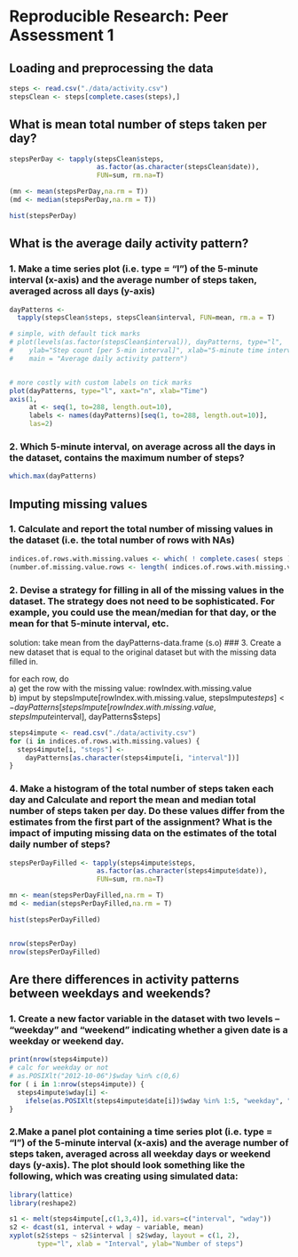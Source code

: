 # Reproducible Research: Peer Assessment 1


## Loading and preprocessing the data

```r
steps <- read.csv("./data/activity.csv")
stepsClean <- steps[complete.cases(steps),]
```


## What is mean total number of steps taken per day?

```r
stepsPerDay <- tapply(stepsClean$steps, 
                      as.factor(as.character(stepsClean$date)), 
                      FUN=sum, rm.na=T)

(mn <- mean(stepsPerDay,na.rm = T))
(md <- median(stepsPerDay,na.rm = T))

hist(stepsPerDay)
```


## What is the average daily activity pattern?  
### 1. Make a time series plot (i.e. type = "l") of the 5-minute interval (x-axis) and the average number of steps taken, averaged across all days (y-axis)
```r
dayPatterns <- 
  tapply(stepsClean$steps, stepsClean$interval, FUN=mean, rm.a = T)

# simple, with default tick marks
# plot(levels(as.factor(stepsClean$interval)), dayPatterns, type="l",
#    ylab="Step count [per 5-min interval]", xlab="5-minute time interval during the day",
#    main = "Average daily activity pattern")


# more costly with custom labels on tick marks
plot(dayPatterns, type="l", xaxt="n", xlab="Time")
axis(1, 
     at <- seq(1, to=288, length.out=10),
     labels <- names(dayPatterns)[seq(1, to=288, length.out=10)],
     las=2)


```

### 2. Which 5-minute interval, on average across all the days in the dataset, contains the maximum number of steps?
```r
which.max(dayPatterns)
```

## Imputing missing values


### 1. Calculate and report the total number of missing values in the dataset (i.e. the total number of rows with NAs)
```r
indices.of.rows.with.missing.values <- which( ! complete.cases( steps ) )
(number.of.missing.value.rows <- length( indices.of.rows.with.missing.values))
```

### 2. Devise a strategy for filling in all of the missing values in the dataset. The strategy does not need to be sophisticated. For example, you could use the mean/median for that day, or the mean for that 5-minute interval, etc.

solution: take mean from the dayPatterns-data.frame (s.o)
### 3. Create a new dataset that is equal to the original dataset but with the missing data filled in.

for each row, do  
 a) get the row with the missing value: rowIndex.with.missing.value  
 b) imput by stepsImpute[rowIndex.with.missing.value, stepsImpute$steps]  
                 <- dayPatterns[stepsImpute[rowIndex.with.missing.value,  
                                            stepsImpute$interval], dayPatterns$steps]  

```r
steps4impute <- read.csv("./data/activity.csv")
for (i in indices.of.rows.with.missing.values) {
  steps4impute[i, "steps"] <-
    dayPatterns[as.character(steps4impute[i, "interval"])]
}
```

### 4. Make a histogram of the total number of steps taken each day and Calculate and report the mean and median total number of steps taken per day. Do these values differ from the estimates from the first part of the assignment? What is the impact of imputing missing data on the estimates of the total daily number of steps?

```r
stepsPerDayFilled <- tapply(steps4impute$steps, 
                      as.factor(as.character(steps4impute$date)), 
                      FUN=sum, rm.na=T)

mn <- mean(stepsPerDayFilled,na.rm = T)
md <- median(stepsPerDayFilled,na.rm = T)

hist(stepsPerDayFilled)


nrow(stepsPerDay)
nrow(stepsPerDayFilled)
```

## Are there differences in activity patterns between weekdays and weekends?
### 1. Create a new factor variable in the dataset with two levels – “weekday” and “weekend” indicating whether a given date is a weekday or weekend day.
```r
print(nrow(steps4impute))
# calc for weekday or not
# as.POSIXlt("2012-10-06")$wday %in% c(0,6)
for ( i in 1:nrow(steps4impute)) {
  steps4impute$wday[i] <- 
    ifelse(as.POSIXlt(steps4impute$date[i])$wday %in% 1:5, "weekday", "weekend")
}
```

### 2.Make a panel plot containing a time series plot (i.e. type = "l") of the 5-minute interval (x-axis) and the average number of steps taken, averaged across all weekday days or weekend days (y-axis). The plot should look something like the following, which was creating using simulated data:
```r
library(lattice)
library(reshape2)

s1 <- melt(steps4impute[,c(1,3,4)], id.vars=c("interval", "wday"))
s2 <- dcast(s1, interval + wday ~ variable, mean)
xyplot(s2$steps ~ s2$interval | s2$wday, layout = c(1, 2),
       type="l", xlab = "Interval", ylab="Number of steps")

```